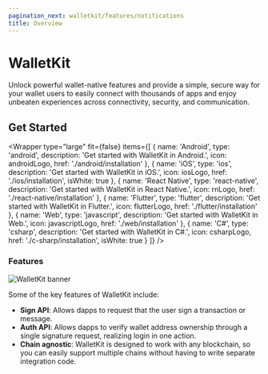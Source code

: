 ```yaml
---
pagination_next: walletkit/features/notifications
title: Overview
---
```




# WalletKit

Unlock powerful wallet-native features and provide a simple, secure way for your wallet users to easily connect with thousands of apps and enjoy unbeaten experiences across connectivity, security, and communication.

## Get Started

<Wrapper
  type="large"
  fit={false}
  items={[
    {
      name: 'Android',
      type: 'android',
      description: 'Get started with WalletKit in Android.',
      icon: androidLogo,
      href: './android/installation'
    },
    {
      name: 'iOS',
      type: 'ios',
      description: 'Get started with WalletKit in iOS.',
      icon: iosLogo,
      href: './ios/installation',
      isWhite: true
    },
    {
      name: 'React Native',
      type: 'react-native',
      description: 'Get started with WalletKit in React Native.',
      icon: rnLogo,
      href: './react-native/installation'
    },
    {
      name: 'Flutter',
      type: 'flutter',
      description: 'Get started with WalletKit in Flutter.',
      icon: flutterLogo,
      href: './flutter/installation'
    },
    {
      name: 'Web',
      type: 'javascript',
      description: 'Get started with WalletKit in Web.',
      icon: javascriptLogo,
      href: './web/installation'
    },
    {
      name: 'C#',
      type: 'csharp',
      description: 'Get started with WalletKit in C#.',
      icon: csharpLogo,
      href: './c-sharp/installation',
      isWhite: true
    }
  ]}
/>

### Features

![WalletKit banner](../../static/img/walletkit.png)

Some of the key features of WalletKit include:

- **Sign API**: Allows dapps to request that the user sign a transaction or message.
- **Auth API**: Allows dapps to verify wallet address ownership through a single signature request, realizing login in one action.
- **Chain agnostic**: WalletKit is designed to work with any blockchain, so you can easily support multiple chains without having to write separate integration code.
